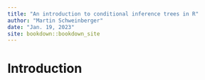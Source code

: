 ```yaml
--- 
title: "An introduction to conditional inference trees in R"
author: "Martin Schweinberger"
date: "Jan. 19, 2023"
site: bookdown::bookdown_site
---
```


# Introduction

